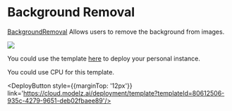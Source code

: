 # Background Removal

[BackgroundRemoval](https://github.com/tyler-simons/BackgroundRemoval) Allows users to remove the background from images.

![](./images/background-removal.png)

You could use the template [here](https://cloud.modelz.ai/deployment/template) to deploy your personal instance.


<Callout emoji="🚀">
You could use CPU for this template.
</Callout>


<DeployButton style={{marginTop: '12px'}} link='https://cloud.modelz.ai/deployment/template?templateId=80612506-935c-4279-9651-deb02fbaee89'/>
